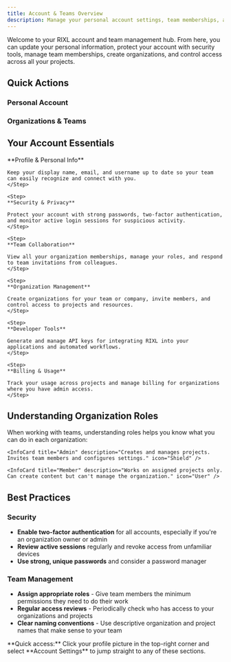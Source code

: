 ```yaml
---
title: Account & Teams Overview
description: Manage your personal account settings, team memberships, and organization preferences all in one place.
---
```



Welcome to your RIXL account and team management hub. From here, you can update your personal information, protect your account with security tools, manage team memberships, create organizations, and control access across all your projects.

## Quick Actions

### Personal Account
<div className="grid gap-6 sm:grid-cols-2 lg:grid-cols-3">
  <InteractiveCard
    title="Update Profile"
    description="Edit your display name, username, and email address."
    href="/platform/account-teams/general-settings"
    icon="Settings"
  />
  <InteractiveCard
    title="Secure Account"
    description="Set up two-factor authentication and manage sessions."
    href="/platform/account-teams/security"
    icon="Shield"
  />
  <InteractiveCard
    title="Generate API Key"
    description="Create secure keys for integrating with RIXL's API."
    href="/platform/api-documentation/create-key"
    icon="Key"
  />
</div>

### Organizations & Teams
<div className="grid gap-6 sm:grid-cols-2 lg:grid-cols-3">
  <InteractiveCard
    title="Create Organization"
    description="Set up a new organization for your team or company."
    href="/platform/account-teams/create-organization"
    icon="Building"
  />
  <InteractiveCard
    title="Team Management"
    description="Invite members and manage their access to your organization."
    href="/platform/account-teams/team-management"
    icon="Users"
  />
  <InteractiveCard
    title="View Memberships"
    description="Check all organizations you belong to and your role in each."
    href="/platform/account-teams/membership"
    icon="UserCheck"
  />
</div>

## Your Account Essentials

<Steps>
	<Step>
    **Profile & Personal Info**

    Keep your display name, email, and username up to date so your team can easily recognize and connect with you.
    </Step>

	<Step>
    **Security & Privacy**

    Protect your account with strong passwords, two-factor authentication, and monitor active login sessions for suspicious activity.
    </Step>

	<Step>
    **Team Collaboration**

    View all your organization memberships, manage your roles, and respond to team invitations from colleagues.
    </Step>

	<Step>
    **Organization Management**

    Create organizations for your team or company, invite members, and control access to projects and resources.
    </Step>

	<Step>
    **Developer Tools**

    Generate and manage API keys for integrating RIXL into your applications and automated workflows.
    </Step>

	<Step>
    **Billing & Usage**

    Track your usage across projects and manage billing for organizations where you have admin access.
    </Step>
</Steps>

## Understanding Organization Roles

When working with teams, understanding roles helps you know what you can do in each organization:

<div className="grid gap-6 sm:grid-cols-3 mt-6">
    <InfoCard title="Owner" description="Full control of everything. Manages billing, adds/removes anyone, and controls all projects." icon="Crown" />

    <InfoCard title="Admin" description="Creates and manages projects. Invites team members and configures settings." icon="Shield" />

    <InfoCard title="Member" description="Works on assigned projects only. Can create content but can't manage the organization." icon="User" />
</div>

## Best Practices

### Security
- **Enable two-factor authentication** for all accounts, especially if you're an organization owner or admin
- **Review active sessions** regularly and revoke access from unfamiliar devices
- **Use strong, unique passwords** and consider a password manager

### Team Management
- **Assign appropriate roles** - Give team members the minimum permissions they need to do their work
- **Regular access reviews** - Periodically check who has access to your organizations and projects
- **Clear naming conventions** - Use descriptive organization and project names that make sense to your team

<Callout type="tip">
**Quick access:** Click your profile picture in the top-right corner and select **Account Settings** to jump straight to any of these sections.
</Callout>
